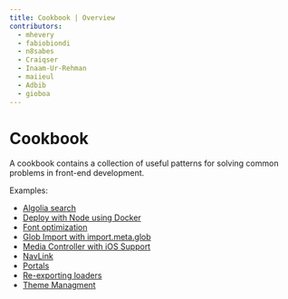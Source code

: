 ```yaml
---
title: Cookbook | Overview
contributors:
  - mhevery
  - fabiobiondi
  - n8sabes
  - Craiqser
  - Inaam-Ur-Rehman
  - maiieul
  - Adbib
  - gioboa
---
```


# Cookbook

A cookbook contains a collection of useful patterns for solving common problems in front-end development.

Examples:
- [Algolia search](./algolia-search)
- [Deploy with Node using Docker](./node-docker-deploy)
- [Font optimization](./fonts)
- [Glob Import with import.meta.glob](./glob-import/)
- [Media Controller with iOS Support](./mediaController/)
- [NavLink](./nav-link/)
- [Portals](./portals/)
- [Re-exporting loaders](./re-exporting-loaders/)
- [Theme Managment](./theme-management/)
